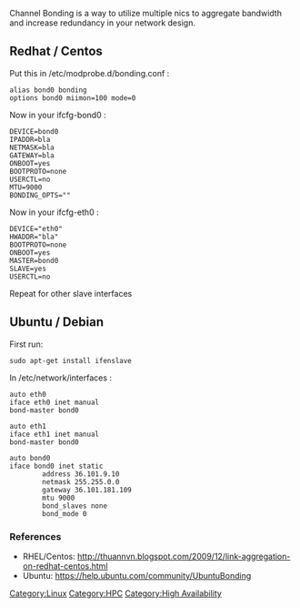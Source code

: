 Channel Bonding is a way to utilize multiple nics to aggregate bandwidth and increase redundancy in your network design. 

== Redhat / Centos ==
Put this in /etc/modprobe.d/bonding.conf :
 alias bond0 bonding
 options bond0 miimon=100 mode=0

Now in your ifcfg-bond0 :
 DEVICE=bond0
 IPADDR=bla
 NETMASK=bla
 GATEWAY=bla
 ONBOOT=yes
 BOOTPROTO=none
 USERCTL=no
 MTU=9000
 BONDING_OPTS=""

Now in your ifcfg-eth0 :
 DEVICE="eth0"
 HWADDR="bla"
 BOOTPROTO=none
 ONBOOT=yes
 MASTER=bond0
 SLAVE=yes
 USERCTL=no

Repeat for other slave interfaces

== Ubuntu / Debian ==
First run:
 sudo apt-get install ifenslave

In /etc/network/interfaces :
<pre>
auto eth0
iface eth0 inet manual
bond-master bond0

auto eth1
iface eth1 inet manual
bond-master bond0

auto bond0
iface bond0 inet static
        address 36.101.9.10
        netmask 255.255.0.0
        gateway 36.101.181.109
        mtu 9000
        bond_slaves none
        bond_mode 0
</pre>

=== References ===
* RHEL/Centos: http://thuannvn.blogspot.com/2009/12/link-aggregation-on-redhat-centos.html
* Ubuntu: https://help.ubuntu.com/community/UbuntuBonding

[[Category:Linux]][[Category:HPC]][[Category:High Availability]]
